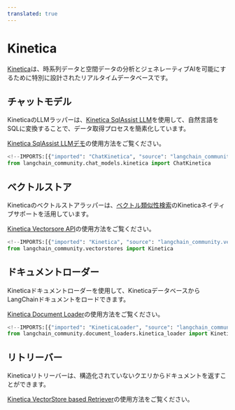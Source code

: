 ```yaml
---
translated: true
---
```


# Kinetica

[Kinetica](https://www.kinetica.com/)は、時系列データと空間データの分析とジェネレーティブAIを可能にするために特別に設計されたリアルタイムデータベースです。

## チャットモデル

KineticaのLLMラッパーは、[Kinetica SqlAssist LLM](https://docs.kinetica.com/7.2/sql-gpt/concepts/)を使用して、自然言語をSQLに変換することで、データ取得プロセスを簡素化しています。

[Kinetica SqlAssist LLMデモ](/docs/integrations/chat/kinetica)の使用方法をご覧ください。

```python
<!--IMPORTS:[{"imported": "ChatKinetica", "source": "langchain_community.chat_models.kinetica", "docs": "https://api.python.langchain.com/en/latest/chat_models/langchain_community.chat_models.kinetica.ChatKinetica.html", "title": "Kinetica"}]-->
from langchain_community.chat_models.kinetica import ChatKinetica
```

## ベクトルストア

Kineticaのベクトルストアラッパーは、[ベクトル類似性検索](https://docs.kinetica.com/7.2/vector_search/)のKineticaネイティブサポートを活用しています。

[Kinetica Vectorsore API](/docs/integrations/vectorstores/kinetica)の使用方法をご覧ください。

```python
<!--IMPORTS:[{"imported": "Kinetica", "source": "langchain_community.vectorstores", "docs": "https://api.python.langchain.com/en/latest/vectorstores/langchain_community.vectorstores.kinetica.Kinetica.html", "title": "Kinetica"}]-->
from langchain_community.vectorstores import Kinetica
```

## ドキュメントローダー

Kineticaドキュメントローダーを使用して、KineticaデータベースからLangChainドキュメントをロードできます。

[Kinetica Document Loader](/docs/integrations/document_loaders/kinetica)の使用方法をご覧ください。

```python
<!--IMPORTS:[{"imported": "KineticaLoader", "source": "langchain_community.document_loaders.kinetica_loader", "docs": "https://api.python.langchain.com/en/latest/document_loaders/langchain_community.document_loaders.kinetica_loader.KineticaLoader.html", "title": "Kinetica"}]-->
from langchain_community.document_loaders.kinetica_loader import KineticaLoader
```

## リトリーバー

Kineticaリトリーバーは、構造化されていないクエリからドキュメントを返すことができます。

[Kinetica VectorStore based Retriever](/docs/integrations/retrievers/kinetica)の使用方法をご覧ください。
